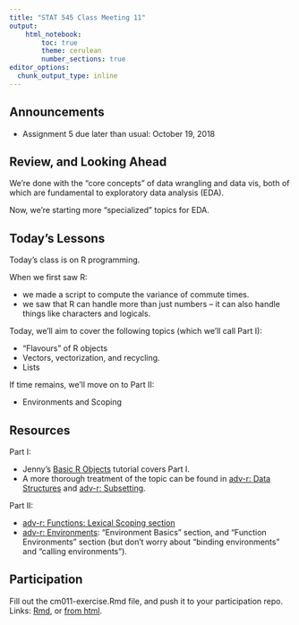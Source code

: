 ```yaml
---
title: "STAT 545 Class Meeting 11"
output:
    html_notebook:
        toc: true
        theme: cerulean
        number_sections: true
editor_options: 
  chunk_output_type: inline
---
```


## Announcements

- Assignment 5 due later than usual: October 19, 2018

## Review, and Looking Ahead

We're done with the "core concepts" of data wrangling and data vis, both of which are fundamental to exploratory data analysis (EDA). 

Now, we're starting more "specialized" topics for EDA.

## Today's Lessons

Today's class is on R programming. 

When we first saw R:

- we made a script to compute the variance of commute times.
- we saw that R can handle more than just numbers -- it can also handle things like characters and logicals.

Today, we'll aim to cover the following topics (which we'll call Part I):

- "Flavours" of R objects
- Vectors, vectorization, and recycling.
- Lists

If time remains, we'll move on to Part II:

- Environments and Scoping

## Resources

Part I:

- Jenny's [Basic R Objects](http://stat545.com/block004_basic-r-objects.html) tutorial covers Part I. 
- A more thorough treatment of the topic can be found in [adv-r: Data Structures](http://adv-r.had.co.nz/Data-structures.html) and [adv-r: Subsetting](http://adv-r.had.co.nz/Subsetting.html).

Part II:

- [adv-r: Functions: Lexical Scoping section](http://adv-r.had.co.nz/Functions.html#lexical-scoping) 
- [adv-r: Environments](http://adv-r.had.co.nz/Environments.html): "Environment Basics" section, and "Function Environments" section (but don't worry about "binding environments" and "calling environments").


## Participation

Fill out the cm011-exercise.Rmd file, and push it to your participation repo. Links: [Rmd](https://github.com/STAT545-UBC/Classroom/blob/master/notes/cm011-exercise.Rmd), or [from html](http://stat545.com/Classroom/notes/cm011-exercise.html).